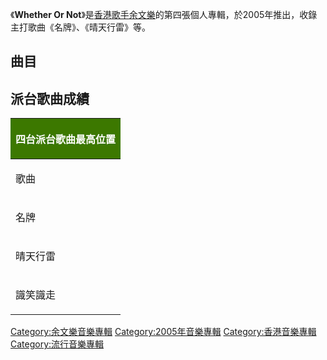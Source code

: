 {{Album infobox | <!-- See Wikipedia:WikiProject_Albums -->
| Name       = Whether Or Not
| Type       = 專輯
| Artist     = [[余文樂|余文樂]]
| Cover      = 余文樂 Whether Or Not.jpg
| Released   = 2005年10月21日
| Recorded   = 2005年
| Genre      = 粵語、國語
| Length     = 45:11
| Label      = [[環球唱片_(香港)|環球唱片]]
| Last album  = [[生還者_(余文樂專輯)|生還者]]<br>（2004年）
| This album  = '''Whether Or Not'''<br>（2005年）
| Next album  = [[不是明星|不是明星]]<br>（2011年）
}}

《'''Whether Or Not'''》是[[香港|香港]][[歌手|歌手]][[余文樂|余文樂]]的第四張個人專輯，於2005年推出，收錄主打歌曲《名牌》、《晴天行雷》等。

== 曲目 ==
{{tracklist
| headline = 
| total_length = 45:11
| title_width = 16%

| all_producer = [[金培達|金培達]]

| title1 = 晴天行雷
| music1 = [[Yudi|Yudi]]<br>[[Caffeine_(歌手)|Caffeine]]
| lyrics1 = [[林夕|林夕]]
| arranger1 = [[劉志遠_(香港音樂人)|劉志遠]]
| longnote1 = 改編自[[Caffeine_(歌手)|Caffeine]]的《Kau Yang T'lah Pergi》
| length1 = 4:35

| title2 = 識笑識走
| music2 = [[許德治|許德治]]
| lyrics2 = [[陳少琪|陳少琪]]
| arranger2 = 許德治
| longnote2 = 
| length2 = 3:55

| title3 = 一二三紅綠燈
| music3 = [[謝杰_(音樂人)|謝-{杰}-]]
| lyrics3 = 陳少琪
| arranger3 = 謝-{杰}-<br>[[李偉倫_(音樂人)|李偉倫]]
| longnote3 = 
| length3 = 4:09

| title4 = 名牌
| music4 = [[伍仲衡|伍仲衡]]
| lyrics4 = 陳少琪
| arranger4 = 伍仲衡
| longnote4 = 
| length4 = 3:57

| title5 = 下一次真愛
| music5 = [[潘志健|潘志健]]
| lyrics5 = [[易家揚|易家揚]]
| arranger5 = 劉志遠
| note5 = 國語
| longnote5 = 
| length5 = 4:16

| title6 = 南拳
| music6 = [[鍾佐泓|鍾佐泓]]
| lyrics6 = 陳少琪
| arranger6 = 劉志遠
| note6 = 國語
| longnote6 = 《南拳》國語版
| length6 = 3:48

| title7 = 風雨
| music7 = Yudi<br>Caffeine
| lyrics7 = [[方文山|方文山]]
| arranger7 = 劉志遠
| note7 = 國語
| longnote7 = 《晴天行雷》國語版
| length7 = 4:35

| title8 = 交換
| music8 = 伍仲衡
| lyrics8 = 易家揚
| arranger8 = 伍仲衡
| note8 = 國語
| longnote8 = 《生還者》國語版
| length8 = 3:36

| title9 = 原因
| music9 = [[馮翰銘|馮翰銘]]
| lyrics9 = 易家揚
| arranger9 = 馮翰銘
| note9 = 國語
| longnote9 = 
| length9 = 4:27

| title10 = 角落
| music10 = 許德治
| lyrics10 = 葛大為
| arranger10 = 許德治
| note10 = 國語
| longnote10 = 《識笑識走》國語版
| length10 = 3:56

| title11 = 堅強
| music11 = [[金培達|金培達]]
| lyrics11 = 林夕
| arranger11 = 劉志遠
| note11 = 國語
| longnote11 = 
| length11 = 3:51
}}

==派台歌曲成績==
{| class="wikitable" cellpadding="1"
|-
! style="background:#3C7800; color:#FFFFFF" colspan="7" | '''四台派台歌曲最高位置'''
|-
| width="160"| 歌曲 || width="50"| 903 || width="50"| RTHK || width="50"| 997 || width="50"| TVB || width="160"| 備註
|-
| 名牌 || 4 || 16 || 6 || '''1''' || 
|-
| 晴天行雷 || '''1''' || 3 || 4 || 6 || 
|-
| 識笑識走 || - || - || - || - || 
|}

[[Category:余文樂音樂專輯|Category:余文樂音樂專輯]]
[[Category:2005年音樂專輯|Category:2005年音樂專輯]]
[[Category:香港音樂專輯|Category:香港音樂專輯]]
[[Category:流行音樂專輯|Category:流行音樂專輯]]